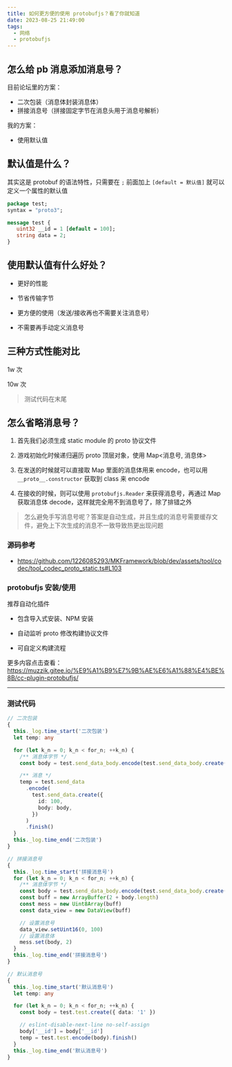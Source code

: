 ```yaml
---
title: 如何更方便的使用 protobufjs？看了你就知道
date: 2023-08-25 21:49:00
tags:
  - 网络
  - protobufjs
---
```


## 怎么给 pb 消息添加消息号？

目前论坛里的方案：

- 二次包装（消息体封装消息体）
- 拼接消息号（拼接固定字节在消息头用于消息号解析）

我的方案：

- 使用默认值

## 默认值是什么？

其实这是 protobuf 的语法特性，只需要在 `;` 前面加上 `[default = 默认值]` 就可以定义一个属性的默认值

```proto
package test;
syntax = "proto3";

message test {
   uint32 __id = 1 [default = 100];
   string data = 2;
}
```

## 使用默认值有什么好处？

- 更好的性能

- 节省传输字节

- 更方便的使用（发送/接收再也不需要关注消息号）

- 不需要再手动定义消息号

## 三种方式性能对比

1w 次

<AutoSizeImage src="/图片/文章/protobufjs/1w.png =666x63" />

10w 次

<AutoSizeImage src="/图片/文章/protobufjs/10w.png =690x63" />

> 测试代码在末尾

## 怎么省略消息号？

1. 首先我们必须生成 static module 的 proto 协议文件

1. 游戏初始化时候递归遍历 proto 顶层对象，使用 Map\<消息号, 消息体>

1. 在发送的时候就可以直接取 Map 里面的消息体用来 encode，也可以用 `__proto__.constructor` 获取到 class 来 encode

1. 在接收的时候，则可以使用 `protobufjs.Reader` 来获得消息号，再通过 Map 获取消息体 decode，这样就完全用不到消息号了，除了排错之外

> 怎么避免手写消息号呢？答案是自动生成，并且生成的消息号需要缓存文件，避免上下次生成的消息不一致导致热更出现问题

### 源码参考

- https://github.com/1226085293/MKFramework/blob/dev/assets/tool/codec/tool_codec_proto_static.ts#L103

### protobufjs 安装/使用

推荐自动化插件

- 包含导入式安装、NPM 安装

- 自动监听 proto 修改构建协议文件

- 可自定义构建流程

更多内容点击查看：https://muzzik.gitee.io/%E9%A1%B9%E7%9B%AE%E6%A1%88%E4%BE%8B/cc-plugin-protobufjs/

---

### 测试代码

```typescript
// 二次包装
{
  this._log.time_start('二次包装')
  let temp: any

  for (let k_n = 0; k_n < for_n; ++k_n) {
    /** 消息体字节 */
    const body = test.send_data_body.encode(test.send_data_body.create({ data: '1' })).finish()

    /** 消息 */
    temp = test.send_data
      .encode(
        test.send_data.create({
          id: 100,
          body: body,
        })
      )
      .finish()
  }
  this._log.time_end('二次包装')
}

// 拼接消息号
{
  this._log.time_start('拼接消息号')
  for (let k_n = 0; k_n < for_n; ++k_n) {
    /** 消息体字节 */
    const body = test.send_data_body.encode(test.send_data_body.create({ data: '1' })).finish()
    const buff = new ArrayBuffer(2 + body.length)
    const mess = new Uint8Array(buff)
    const data_view = new DataView(buff)

    // 设置消息号
    data_view.setUint16(0, 100)
    // 设置消息体
    mess.set(body, 2)
  }
  this._log.time_end('拼接消息号')
}

// 默认消息号
{
  this._log.time_start('默认消息号')
  let temp: any

  for (let k_n = 0; k_n < for_n; ++k_n) {
    const body = test.test.create({ data: '1' })

    // eslint-disable-next-line no-self-assign
    body['__id'] = body['__id']
    temp = test.test.encode(body).finish()
  }
  this._log.time_end('默认消息号')
}
```
